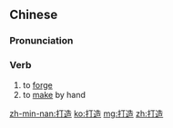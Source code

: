 ==Chinese==
{{zh-forms}}

===Pronunciation===
{{zh-pron
|m=dǎzào
|c=daa2 zou6
|h=pfs=tá-chho
|cat=v
}}

===Verb===
{{zh-verb}}

# to [[forge]]
# to [[make]] by hand

[[zh-min-nan:打造]]
[[ko:打造]]
[[mg:打造]]
[[zh:打造]]